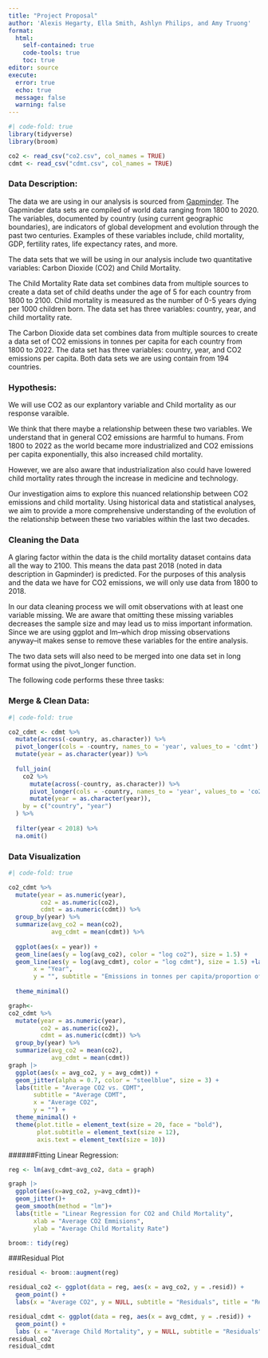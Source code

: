 ```yaml
---
title: "Project Proposal"
author: 'Alexis Hegarty, Ella Smith, Ashlyn Philips, and Amy Truong'
format: 
  html:
    self-contained: true
    code-tools: true
    toc: true
editor: source
execute: 
  error: true
  echo: true
  message: false
  warning: false
---
```


```r
#| code-fold: true
library(tidyverse)
library(broom)

co2 <- read_csv("co2.csv", col_names = TRUE)
cdmt <- read_csv("cdmt.csv", col_names = TRUE)
```

### Data Description:

The data we are using in our analysis is sourced from [Gapminder](https://www.gapminder.org/data/documentation/). The Gapminder data sets are compiled of world data ranging from 1800 to 2020. The variables, documented by country (using current geographic boundaries), are indicators of global development and evolution through the past two centuries. Examples of these variables include, child mortality, GDP, fertility rates, life expectancy rates, and more.

The data sets that we will be using in our analysis include two quantitative variables: Carbon Dioxide (CO2) and Child Mortality.

The Child Mortality Rate data set combines data from multiple sources to create a data set of child deaths under the age of 5 for each country from 1800 to 2100. Child mortality is measured as the number of 0-5 years dying per 1000 children born. The data set has three variables: country, year, and child mortality rate.

The Carbon Dioxide data set combines data from multiple sources to create a data set of CO2 emissions in tonnes per capita for each country from 1800 to 2022. The data set has three variables: country, year, and CO2 emissions per capita. Both data sets we are using contain from 194 countries.

### Hypothesis:

We will use CO2 as our explantory variable and Child mortality as our response varaible.

We think that there maybe a relationship between these two variables. We understand that in general CO2 emissions are harmful to humans. From 1800 to 2022 as the world became more industrialized and CO2 emissions per capita exponentially, this also increased child mortality.

However, we are also aware that industrialization also could have lowered child mortality rates through the increase in medicine and technology.

Our investigation aims to explore this nuanced relationship between CO2 emissions and child mortality. Using historical data and statistical analyses, we aim to provide a more comprehensive understanding of the evolution of the relationship between these two variables within the last two decades.

### Cleaning the Data

A glaring factor within the data is the child mortality dataset contains data all the way to 2100. This means the data past 2018 (noted in data description in Gapminder) is predicted. For the purposes of this analysis and the data we have for CO2 emissions, we will only use data from 1800 to 2018.

In our data cleaning process we will omit observations with at least one variable missing. We are aware that omitting these missing variables decreases the sample size and may lead us to miss important information. Since we are using ggplot and lm--which drop missing observations anyway--it makes sense to remove these variables for the entire analysis.

The two data sets will also need to be merged into one data set in long format using the pivot_longer function.

The following code performs these three tasks:

### Merge & Clean Data:

```r
#| code-fold: true

co2_cdmt <- cdmt %>%
  mutate(across(-country, as.character)) %>%
  pivot_longer(cols = -country, names_to = 'year', values_to = 'cdmt') %>%
  mutate(year = as.character(year)) %>%
  
  full_join(
    co2 %>%
      mutate(across(-country, as.character)) %>%
      pivot_longer(cols = -country, names_to = 'year', values_to = 'co2') %>%
      mutate(year = as.character(year)),
    by = c("country", "year")
  ) %>%
  
  filter(year < 2018) %>%
  na.omit()


```

### Data Visualization


```r
#| code-fold: true

co2_cdmt %>%
  mutate(year = as.numeric(year),
         co2 = as.numeric(co2),
         cdmt = as.numeric(cdmt)) %>%
  group_by(year) %>%
  summarize(avg_co2 = mean(co2),
            avg_cdmt = mean(cdmt)) %>%
  
  ggplot(aes(x = year)) +
  geom_line(aes(y = log(avg_co2), color = "log co2"), size = 1.5) +
  geom_line(aes(y = log(avg_cdmt), color = "log cdmt"), size = 1.5) +labs(title = "Relationship CO2 Emmissions and Child Mortality Rates",
       x = "Year",
       y = "", subtitle = "Emissions in tonnes per capita/proportion of deaths per 1000 births") +
  
  theme_minimal()
```


```r
graph<-
co2_cdmt %>%
  mutate(year = as.numeric(year),
         co2 = as.numeric(co2), 
         cdmt = as.numeric(cdmt)) %>%  
  group_by(year) %>%  
  summarize(avg_co2 = mean(co2),
            avg_cdmt = mean(cdmt)) 
graph |>
  ggplot(aes(x = avg_co2, y = avg_cdmt)) +  
  geom_jitter(alpha = 0.7, color = "steelblue", size = 3) +    
  labs(title = "Average CO2 vs. CDMT", 
       subtitle = "Average CDMT", 
       x = "Average CO2",
       y = "") + 
  theme_minimal() +  
  theme(plot.title = element_text(size = 20, face = "bold"),      
        plot.subtitle = element_text(size = 12), 
        axis.text = element_text(size = 10))

```
######Fitting Linear Regression:
```r
reg <- lm(avg_cdmt~avg_co2, data = graph)

graph |>
  ggplot(aes(x=avg_co2, y=avg_cdmt))+
  geom_jitter()+
  geom_smooth(method = "lm")+ 
  labs(title = "Linear Regression for CO2 and Child Mortality", 
       xlab = "Average CO2 Emmisions", 
       ylab = "Average Child Mortality Rate")

```

```r
broom:: tidy(reg)
```

###Residual Plot
```r
residual <- broom::augment(reg)

residual_co2 <- ggplot(data = reg, aes(x = avg_co2, y = .resid)) +
  geom_point() +
  labs(x = "Average CO2", y = NULL, subtitle = "Residuals", title = "Residual Plot of Average CO2")

residual_cdmt <- ggplot(data = reg, aes(x = avg_cdmt, y = .resid)) +
  geom_point() +
  labs (x = "Average Child Mortality", y = NULL, subtitle = "Residuals", title = "Residual Plot of Average Child Mortality")
residual_co2
residual_cdmt
```
